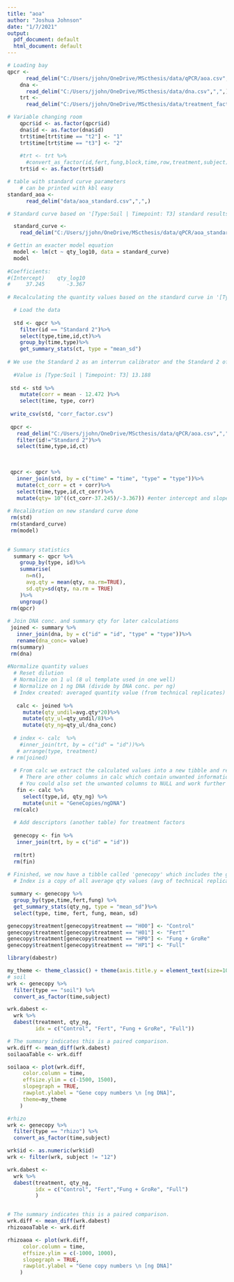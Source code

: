 ```yaml
---
title: "aoa"
author: "Joshua Johnson"
date: "1/7/2021"
output:
  pdf_document: default
  html_document: default
---
```


<!-- Packages -->

<!-- Data load -->
```r
# Loading bay
qpcr <- 
      read_delim("C:/Users/jjohn/OneDrive/MScthesis/data/qPCR/aoa.csv",",",) #gene copy numbers from qpcr instrument
    dna <- 
      read_delim("C:/Users/jjohn/OneDrive/MScthesis/data/dna.csv",",",) # dna concentration of samples
    trt <-
      read_delim("C:/Users/jjohn/OneDrive/MScthesis/data/treatment_factors.csv",",",) #treatment index

# Variable changing room 
    qpcr$id <- as.factor(qpcr$id)
    dna$id <- as.factor(dna$id)
    trt$time[trt$time == "t2"] <- "1"
    trt$time[trt$time == "t3"] <- "2"
    
    #trt <- trt %>%
      #convert_as_factor(id,fert,fung,block,time,row,treatment,subject) # easier when more than one needs to change
    trt$id <- as.factor(trt$id)

# table with standard curve parameters
    # can be printed with kbl easy 
standard_aoa <- 
      read_delim("data/aoa_standard.csv",",",)


```    
    
    
```r
# Standard curve based on '[Type:Soil | Timepoint: T3] standard results

  standard_curve <- 
    read_delim("C:/Users/jjohn/OneDrive/MScthesis/data/qPCR/aoa_standard_curve.csv",",",)

# Gettin an exacter model equation
  model <- lm(ct ~ qty_log10, data = standard_curve)
  model
  
#Coefficients:
#(Intercept)    qty_log10  
#     37.245       -3.367
  
# Recalculating the quantity values based on the standard curve in '[Type:Soil | Timepoint: T3]

  # Load the data 
  
  std <- qpcr %>%
    filter(id == "Standard 2")%>%
    select(type,time,id,ct)%>%
    group_by(time,type)%>%
    get_summary_stats(ct, type = "mean_sd")
  
# We use the Standard 2 as an interrun calibrator and the Standard 2 of [Type:Soil | Timepoint: T3] is the 1.0 (100%)
  
  #Value is [Type:Soil | Timepoint: T3] 13.188
  
 std <- std %>%
    mutate(corr = mean - 12.472 )%>%
    select(time, type, corr)
 
 write_csv(std, "corr_factor.csv")
 
 qpcr <- 
   read_delim("C:/Users/jjohn/OneDrive/MScthesis/data/qPCR/aoa.csv",",",)%>%
   filter(id!="Standard 2")%>%
   select(time,type,id,ct)

 
 
 qpcr <- qpcr %>% 
   inner_join(std, by = c("time" = "time", "type" = "type"))%>%
   mutate(ct_corr = ct + corr)%>%
   select(time,type,id,ct_corr)%>%
   mutate(qty= 10^((ct_corr-37.245)/-3.367)) #enter intercept and slope of standard curve u want to calibrate on here
  
# Recalibration on new standard curve done
 rm(std)
 rm(standard_curve)
 rm(model)
  
```

<!-- Data mangling -->
```r
# Summary statistics
  summary <- qpcr %>%
    group_by(type, id)%>%                                    
    summarise(
      n=n(),
      avg.qty = mean(qty, na.rm=TRUE),
      sd.qty=sd(qty, na.rm = TRUE) 
    )%>% 
    ungroup()
 rm(qpcr)
 
# Join DNA conc. and summary qty for later calculations  
 joined <- summary %>% 
   inner_join(dna, by = c("id" = "id", "type" = "type"))%>% 
   rename(dna_conc= value)
 rm(summary)
 rm(dna)
 
#Normalize quantity values
  # Reset dilution
  # Normalize on 1 ul (8 ul template used in one well)
  # Normalize on 1 ng DNA (divide by DNA conc. per ng)
  # Index created: averaged quantity value (from technical replicates) for each replicate
 
   calc <- joined %>%
     mutate(qty_undil=avg.qty*20)%>% 
     mutate(qty_ul=qty_undil/8)%>% 
     mutate(qty_ng=qty_ul/dna_conc)
   
  # index <- calc  %>% 
    #inner_join(trt, by = c("id" = "id"))%>%
   # arrange(type, treatment)
 # rm(joined)
   
  # From calc we extract the calculated values into a new tibble and remove calc 
    # There are other columns in calc which contain unwanted information, hence the new tibble
    # You could also set the unwanted columns to NULL and work further with calc 
   fin <- calc %>% 
     select(type,id, qty_ng) %>% 
     mutate(unit = "GeneCopies/ngDNA")
  rm(calc)
  
  # Add descriptors (another table) for treatment factors
  
  genecopy <- fin %>% 
   inner_join(trt, by = c("id" = "id"))
  
  rm(trt)
  rm(fin)
  
# Finished, we now have a tibble called 'genecopy' which includes the gene copy numbers per ng DNA
  # Index is a copy of all average qty values (avg of technical replicates) for each replicate and is normalized on ng DNA
```

<!-- Summary Statistics -->

```r
 summary <- genecopy %>%
  group_by(type,time,fert,fung) %>%
  get_summary_stats(qty_ng, type = "mean_sd")%>%
  select(type, time, fert, fung, mean, sd)

genecopy$treatment[genecopy$treatment == "H00"] <- "Control"
genecopy$treatment[genecopy$treatment == "H01"] <- "Fert"
genecopy$treatment[genecopy$treatment == "HP0"] <- "Fung + GroRe"
genecopy$treatment[genecopy$treatment == "HP1"] <- "Full"


```
<!-- Summary Statistics
*intermediate data is named here different because of debugging process -->

```r
library(dabestr)

my_theme <- theme_classic() + theme(axis.title.y = element_text(size=10))
# soil
wrk <- genecopy %>%
  filter(type == "soil") %>%
  convert_as_factor(time,subject)

wrk.dabest <- 
  wrk %>%
  dabest(treatment, qty_ng, 
         idx = c("Control", "Fert", "Fung + GroRe", "Full"))

# The summary indicates this is a paired comparison. 
wrk.diff <- mean_diff(wrk.dabest)
soilaoaTable <- wrk.diff

soilaoa <- plot(wrk.diff, 
     color.column = time,
     effsize.ylim = c(-1500, 1500),
     slopegraph = TRUE,
     rawplot.ylabel = "Gene copy numbers \n [ng DNA]",
     theme=my_theme
    )
```


```r
#rhizo
wrk <- genecopy %>%
  filter(type == "rhizo") %>%
  convert_as_factor(time,subject)

wrk$id <- as.numeric(wrk$id)
wrk <- filter(wrk, subject != "12")

wrk.dabest <- 
  wrk %>%
  dabest(treatment, qty_ng, 
         idx = c("Control", "Fert","Fung + GroRe", "Full")
         )


# The summary indicates this is a paired comparison. 
wrk.diff <- mean_diff(wrk.dabest)
rhizoaoaTable <- wrk.diff

rhizoaoa <- plot(wrk.diff, 
     color.column = time,
     effsize.ylim = c(-1000, 1000),
     slopegraph = TRUE,
     rawplot.ylabel = "Gene copy numbers \n [ng DNA]"
    )
```

